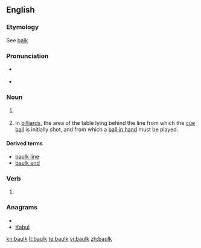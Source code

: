 ==English==

===Etymology===
See [[balk]]

===Pronunciation===
* {{a|UK}} {{IPA|/bɔːk/}}
*<!-- {{a|US}} {{IPA|/bɑk/}}-->
{{rfap|UK|UK}}

===Noun===
{{en-noun}}

# {{British}} {{alternative spelling of|[[balk]]}}
# {{UK}} In [[billiard]]s, the area of the table lying behind the line from which the [[cue ball]] is initially shot, and from which a [[ball in hand]] must be played.

====Derived terms====
* [[baulk line]]
* [[baulk end]]

===Verb===
{{en-verb}}

# {{British}} {{alternative spelling of|[[balk]]}}

===Anagrams===
* {{alphagram|abklu}}
* [[Kabul#English|Kabul]]

[[kn:baulk]]
[[lt:baulk]]
[[te:baulk]]
[[vi:baulk]]
[[zh:baulk]]